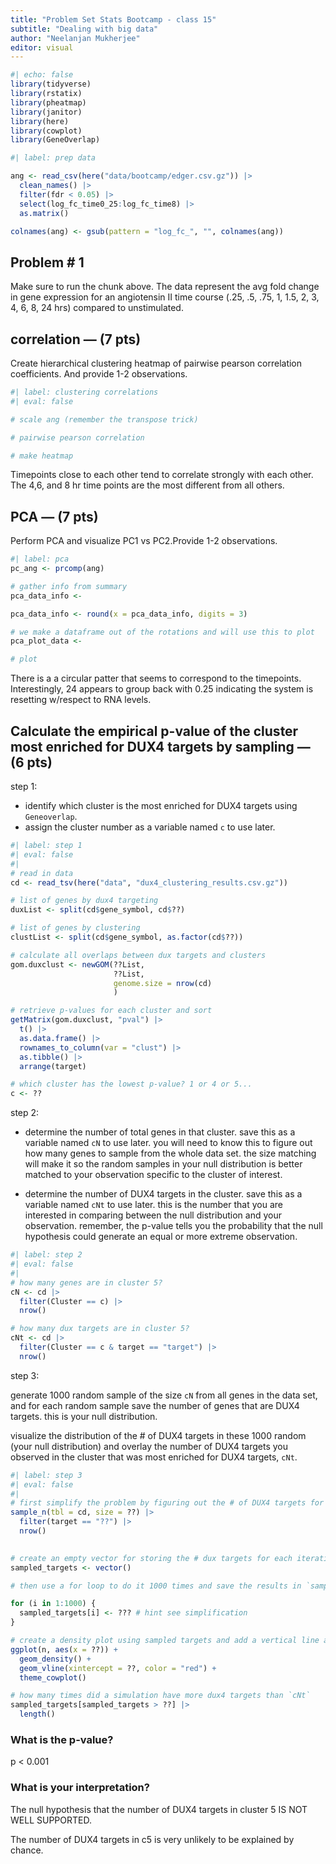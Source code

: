 ```yaml
---
title: "Problem Set Stats Bootcamp - class 15"
subtitle: "Dealing with big data"
author: "Neelanjan Mukherjee"
editor: visual
---
```


```r
#| echo: false
library(tidyverse)
library(rstatix)
library(pheatmap)
library(janitor)
library(here)
library(cowplot)
library(GeneOverlap)
```

```r
#| label: prep data

ang <- read_csv(here("data/bootcamp/edger.csv.gz")) |>
  clean_names() |>
  filter(fdr < 0.05) |>
  select(log_fc_time0_25:log_fc_time8) |>
  as.matrix()

colnames(ang) <- gsub(pattern = "log_fc_", "", colnames(ang))
```

## Problem \# 1

Make sure to run the chunk above. The data represent the avg fold change in gene expression for an angiotensin II time course (.25, .5, .75, 1, 1.5, 2, 3, 4, 6, 8, 24 hrs) compared to unstimulated.

## correlation --- (7 pts)

Create hierarchical clustering heatmap of pairwise pearson correlation coefficients. And provide 1-2 observations.

```r
#| label: clustering correlations
#| eval: false

# scale ang (remember the transpose trick)

# pairwise pearson correlation

# make heatmap

```

Timepoints close to each other tend to correlate strongly with each other. The 4,6, and 8 hr time points are the most different from all others.

## PCA --- (7 pts)

Perform PCA and visualize PC1 vs PC2.Provide 1-2 observations.

```r
#| label: pca
pc_ang <- prcomp(ang)

# gather info from summary
pca_data_info <- 

pca_data_info <- round(x = pca_data_info, digits = 3)

# we make a dataframe out of the rotations and will use this to plot
pca_plot_data <- 

# plot

```

There is a a circular patter that seems to correspond to the timepoints. Interestingly, 24 appears to group back with 0.25 indicating the system is resetting w/respect to RNA levels.

## Calculate the empirical p-value of the cluster most enriched for DUX4 targets by sampling --- (6 pts) {.smaller}

step 1:

-   identify which cluster is the most enriched for DUX4 targets using `Geneoverlap`.
-   assign the cluster number as a variable named `c` to use later.

```r
#| label: step 1
#| eval: false
#| 
# read in data
cd <- read_tsv(here("data", "dux4_clustering_results.csv.gz"))

# list of genes by dux4 targeting
duxList <- split(cd$gene_symbol, cd$??)

# list of genes by clustering
clustList <- split(cd$gene_symbol, as.factor(cd$??))

# calculate all overlaps between dux targets and clusters
gom.duxclust <- newGOM(??List,
                       ??List,
                       genome.size = nrow(cd)
                       )

# retrieve p-values for each cluster and sort
getMatrix(gom.duxclust, "pval") |>
  t() |>
  as.data.frame() |>
  rownames_to_column(var = "clust") |>
  as.tibble() |>
  arrange(target)

# which cluster has the lowest p-value? 1 or 4 or 5...
c <- ??
```

step 2:

-   determine the number of total genes in that cluster. save this as a variable named `cN` to use later. you will need to know this to figure out how many genes to sample from the whole data set. the size matching will make it so the random samples in your null distribution is better matched to your observation specific to the cluster of interest.

-   determine the number of DUX4 targets in the cluster. save this as a variable named `cNt` to use later. this is the number that you are interested in comparing between the null distribution and your observation. remember, the p-value tells you the probability that the null hypothesis could generate an equal or more extreme observation.

```r
#| label: step 2
#| eval: false
#| 
# how many genes are in cluster 5?
cN <- cd |>
  filter(Cluster == c) |>
  nrow()

# how many dux targets are in cluster 5?
cNt <- cd |>
  filter(Cluster == c & target == "target") |>
  nrow()

```

step 3:

generate 1000 random sample of the size `cN` from all genes in the data set, and for each random sample save the number of genes that are DUX4 targets. this is your null distribution.

visualize the distribution of the \# of DUX4 targets in these 1000 random (your null distribution) and overlay the number of DUX4 targets you observed in the cluster that was most enriched for DUX4 targets, `cNt`.

```r
#| label: step 3
#| eval: false
#| 
# first simplify the problem by figuring out the # of DUX4 targets for 1 random sample
sample_n(tbl = cd, size = ??) |>
  filter(target == "??") |>
  nrow()
  

# create an empty vector for storing the # dux targets for each iteration. call this `sampled_targets`
sampled_targets <- vector()

# then use a for loop to do it 1000 times and save the results in `sampled_targets`

for (i in 1:1000) {
  sampled_targets[i] <- ??? # hint see simplification
}

# create a density plot using sampled targets and add a vertical line at `cNt`
ggplot(n, aes(x = ??)) +
  geom_density() +
  geom_vline(xintercept = ??, color = "red") +
  theme_cowplot()

# how many times did a simulation have more dux4 targets than `cNt`
sampled_targets[sampled_targets > ??] |>
  length()

```

### What is the p-value?

p \< 0.001

### What is your interpretation?

The null hypothesis that the number of DUX4 targets in cluster 5 IS NOT WELL SUPPORTED.

The number of DUX4 targets in c5 is very unlikely to be explained by chance.
